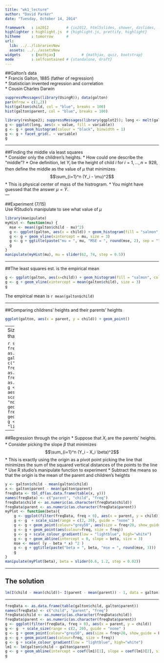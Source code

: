 ```yaml
---
title: "wk1_lecture"
author: "David Parker"
date: "Tuesday, October 14, 2014"

framework   : io2012        # {io2012, html5slides, shower, dzslides, ...}
highlighter : highlight.js  # {highlight.js, prettify, highlight}
hitheme     : tomorrow      # 
url:
  lib: ../../librariesNew
  assets: ../../assetsNew
widgets     : [mathjax]            # {mathjax, quiz, bootstrap}
mode        : selfcontained # {standalone, draft}
---
```


##Galton's data  
* Francis Galton, 1885  (father of regression)  
* Statistician invented regression and correlation  
* Cousin Charles Darwin  

```r
suppressMessages(library(UsingR)); data(galton)
par(mfrow = c(1,2))
hist(galton$child, col = "blue", breaks = 100)
hist(galton$parent, col = "blue", breaks = 100)
```  

```r
library(reshape2); suppressMessages(library(ggplot2)); long <- melt(galton)
g <- ggplot(long, aes(x = value, fill = variable))
g <- g + geom_histogram(colour = "black", binwidth = 1)
g <- g + facet_grid(. ~ variable)
g
```
---  

##Finding the middle via least squares  
* Consider only the children's heights. 
  * How could one describe the "middle"?
  * One definition, let $Y_i$ be the height of child $i$ for $i = 1, \ldots, n = 928$, then define the middle as the value of $\mu$
  that minimizes $$\sum_{i=1}^n (Y_i - \mu)^2$$
* This is physical center of mass of the histrogram.
* You might have guessed that the answer $\mu = \bar Y$.  
---  

##Experiment  (7/15)  
Use RStudio's manipulate to see what value of $\mu$  

```r
library(manipulate)
myHist <- function(mu) {
  mse <- mean((galton$child - mu)^2)
  g <- ggplot(galton, aes(x = child)) + geom_histogram(fill = "salmon", colour = "black", binwidth = 1)
  g <- g + geom_vline(xintercept = mu, size = 3)
  g <- g + ggtitle(paste("mu = ", mu, "MSE = ", round(mse, 2), sep = ""))
  g
}
manipulate(myHist(mu), mu = slider(62, 74, step = 0.5))
```
---  

##The least squares est. is the empirical mean  

```r
g <- ggplot(galton, aes(x=child)) + geom_histogram(fill = "salmon", colour = "black", binwidth = 1)
g <- g + geom_vline(xintercept = mean(galton$child), size = 3)
g
```  

The empirical mean is ```r mean(galton$child) ```   

---  

##Comparing childrens' heights and their parents' heights  

```r
ggplot(galton, aes(x = parent, y = child)) + geom_point()
```

---
Size of point represents number of points at that (X, Y) combination.

```r
suppressMessages(library(dplyr))
freqData <- as.data.frame(table(galton$child, galton$parent))
names(freqData) <- c("child", "parent", "freq")
freqData$child <- as.numeric(as.character(freqData$child))
freqData$parent <- as.numeric(as.character(freqData$parent))
g <- ggplot(filter(freqData, freq > 0), aes(x = parent, y = child))
g <- g  + scale_size(range = c(2, 20), guide = "none" )
g <- g + geom_point(colour="grey50", aes(size = freq+20, show_guide = FALSE))
g <- g + geom_point(aes(colour=freq, size = freq))
g <- g + scale_colour_gradient(low = "lightblue", high="white")                    
g
```

---  

##Regression through the origin
* Suppose that $X_i$ are the parents' heights.
* Consider picking the slope $\beta$ that minimizes $$\sum_{i=1}^n (Y_i - X_i \beta)^2$$
* This is exactly using the origin as a pivot point picking the
line that minimizes the sum of the squared vertical distances of the points to the line
* Use R studio's  manipulate function to experiment
* Subtract the means so that the origin is the mean of the parent and children's heights  

```r
y <- galton$child - mean(galton$child)
x <- galton$parent - mean(galton$parent)
freqData <- tbl_df(as.data.frame(table(x, y)))
names(freqData) <- c("parent", "child", "freq")
freqData$child <- as.numeric(as.character(freqData$child))
freqData$parent <- as.numeric(as.character(freqData$parent))
myPlot <- function(beta){
    g <- ggplot(filter(freqData, freq > 0), aes(x = parent, y = child))
    g <- g  + scale_size(range = c(2, 20), guide = "none" )
    g <- g + geom_point(colour="grey50", aes(size = freq+20, show_guide = FALSE))
    g <- g + geom_point(aes(colour=freq, size = freq))
    g <- g + scale_colour_gradient(low = "lightblue", high="white")                     
    g <- g + geom_abline(intercept = 0, slope = beta, size = 3)
    mse <- mean( (y - beta * x) ^2 )
    g <- g + ggtitle(paste("beta = ", beta, "mse = ", round(mse, 3)))
    g
}
manipulate(myPlot(beta), beta = slider(0.6, 1.2, step = 0.02))

```
--- 

## The solution 

```r
lm(I(child - mean(child))~ I(parent - mean(parent)) - 1, data = galton)
```

---
```r
freqData <- as.data.frame(table(galton$child, galton$parent))
names(freqData) <- c("child", "parent", "freq")
freqData$child <- as.numeric(as.character(freqData$child))
freqData$parent <- as.numeric(as.character(freqData$parent))
g <- ggplot(filter(freqData, freq > 0), aes(x = parent, y = child))
g <- g  + scale_size(range = c(2, 20), guide = "none" )
g <- g + geom_point(colour="grey50", aes(size = freq+20, show_guide = FALSE))
g <- g + geom_point(aes(colour=freq, size = freq))
g <- g + scale_colour_gradient(low = "lightblue", high="white")                    
lm1 <- lm(galton$child ~ galton$parent)
g <- g + geom_abline(intercept = coef(lm1)[1], slope = coef(lm1)[2], size = 3, colour = grey(.5))
g
```



